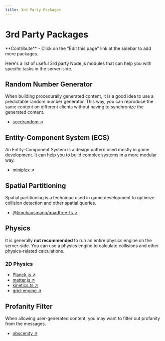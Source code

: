 ```yaml
---
title: 3rd Party Packages
---
```


# <PackageIcon size="medium"/> 3rd Party Packages

<Callout type="info">
    **Contribute** - Click on the "Edit this page" link at the sidebar to add more packages.
</Callout>

Here's a list of useful 3rd party Node.js modules that can help you with specific tasks in the server-side.

## Random Number Generator

When building procedurally generated content, it is a good idea to use a predictable random number generator. This way, you can reproduce the same content on different clients without having to synchronize the generated content.

- [<PackageIcon/> seedrandom ↗](https://www.npmjs.com/package/seedrandom)

## Entity-Component System (ECS)

An Entity-Component System is a design pattern used mostly in game development. It can help you to build complex systems in a more modular way.

- [<PackageIcon/> miniplex ↗](https://www.npmjs.com/package/miniplex)

## Spatial Partitioning

Spatial partitioning is a technique used in game development to optimize collision detection and other spatial queries.

- [<PackageIcon/> @timohausmann/quadtree-ts ↗](https://www.npmjs.com/package/@timohausmann/quadtree-ts)

## Physics

It is generally **not recommended** to run an entire physics engine on the server-side. You can use a physics engine to calculate collisions and other physics-related calculations.

### 2D Physics

- [<PackageIcon/> Planck.js ↗](https://www.npmjs.com/package/planck)
- [<PackageIcon/> matter.js ↗](https://www.npmjs.com/package/matter-js)
- [<PackageIcon/> kinetics.ts ↗](https://www.npmjs.com/package/kinetics.ts)
- [<PackageIcon/> grid-engine ↗](https://www.npmjs.com/package/grid-engine)

## Profanity Filter

When allowing user-generated content, you may want to filter out profanity from the messages.

- [<PackageIcon/> obscenity ↗](https://npmjs.com/package/obscenity)
